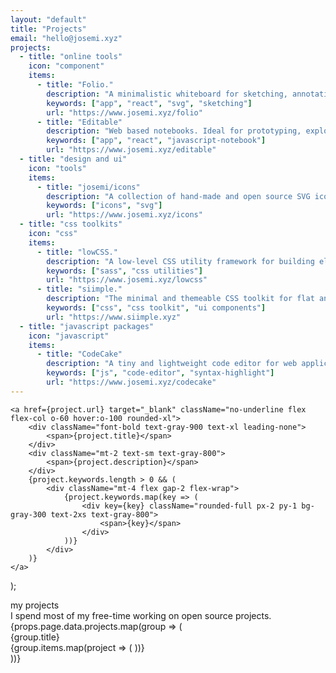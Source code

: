 ```yaml
---
layout: "default"
title: "Projects"
email: "hello@josemi.xyz"
projects: 
  - title: "online tools"
    icon: "component"
    items:
      - title: "Folio."
        description: "A minimalistic whiteboard for sketching, annotating and prototyping."
        keywords: ["app", "react", "svg", "sketching"]
        url: "https://www.josemi.xyz/folio"
      - title: "Editable"
        description: "Web based notebooks. Ideal for prototyping, exploration and presentations."
        keywords: ["app", "react", "javascript-notebook"]
        url: "https://www.josemi.xyz/editable"
  - title: "design and ui"
    icon: "tools"
    items:
      - title: "josemi/icons"
        description: "A collection of hand-made and open source SVG icons for web projects."
        keywords: ["icons", "svg"]
        url: "https://www.josemi.xyz/icons"
  - title: "css toolkits"
    icon: "css"
    items:
      - title: "lowCSS."
        description: "A low-level CSS utility framework for building elegant user interfaces using reusable and responsive building blocks."
        keywords: ["sass", "css utilities"]
        url: "https://www.josemi.xyz/lowcss"
      - title: "siimple."
        description: "The minimal and themeable CSS toolkit for flat and clean designs."
        keywords: ["css", "css toolkit", "ui components"]
        url: "https://www.siimple.xyz"
  - title: "javascript packages"
    icon: "javascript"
    items:
      - title: "CodeCake"
        description: "A tiny and lightweight code editor for web applications, crafted with elegance in under 200 lines of code."
        keywords: ["js", "code-editor", "syntax-highlight"]
        url: "https://www.josemi.xyz/codecake"
---
```


    <a href={project.url} target="_blank" className="no-underline flex flex-col o-60 hover:o-100 rounded-xl">
        <div className="font-bold text-gray-900 text-xl leading-none">
            <span>{project.title}</span>
        </div>
        <div className="mt-2 text-sm text-gray-800">
            <span>{project.description}</span>
        </div>
        {project.keywords.length > 0 && (
            <div className="mt-4 flex gap-2 flex-wrap">
                {project.keywords.map(key => (
                    <div key={key} className="rounded-full px-2 py-1 bg-gray-300 text-2xs text-gray-800">
                        <span>{key}</span>
                    </div>
                ))}
            </div>
        )}
    </a>
);

<div className="">
    <div className="font-bold text-2xl text-gray-900 mb-4">
        <span>my projects</span>
    </div>
    <div className="mb-12">
        <span>I spend most of my free-time working on open source projects.</span>
    </div>
    {props.page.data.projects.map(group => (
        <div key={group.title} className="mb-12">
            <div className="flex items-center gap-1 text-gray-600 mb-6 select-none">
                <div className="flex items-center text-lg">
                    <Icon icon={group.icon} />
                </div>
                <div className="text-lg">{group.title}</div>
            </div>
            <div className="grid grid-cols-1 md:grid-cols-2 gap-4">
                {group.items.map(project => (
                    <ProjectItem key={project.title} {...project} />
                ))}
            </div>
        </div>
    ))}
</div>
